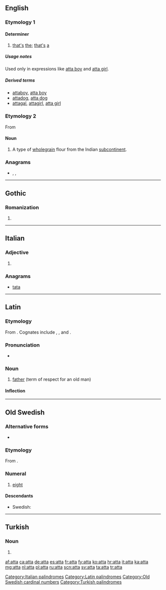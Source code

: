 {{also|Atta|attá|átta|åtta}}
==English==

===Etymology 1===
{{rfe|lang=en}}

====Determiner====
{{en-det}}

# [[that]][['s]] [[the]]; [[that]][['s]] [[a]]

=====Usage notes=====
Used only in expressions like [[atta boy]] and [[atta girl]].

=====Derived terms=====
* [[attaboy]], [[atta boy]]
* [[attadog]], [[atta dog]]
* [[attagal]], [[attagirl]], [[atta girl]]

===Etymology 2===
From {{etyl|hi|en}} {{m|hi|आटा|tr=āṭā||flour, farina, dough}}

====Noun====
{{en-noun|-}}

# A type of [[wholegrain]] flour from the Indian [[subcontinent]].

===Anagrams===
* {{l/en|ta ta}}, {{l/en|ta-ta}}, {{l/en|tata}}

----

==Gothic==

===Romanization===
{{got-rom}}

# {{got-romanization of|𐌰𐍄𐍄𐌰}}

----

==Italian==

===Adjective===
{{head|it|adjective form}}

# {{feminine of|atto|lang=it}}

===Anagrams===
* [[tata#Italian|tata]]

[[Category:Italian palindromes]]

----

==Latin==

===Etymology===
From {{etyl|ine-pro|la}} {{m|ine-pro|*átta||father}}. Cognates include {{etyl|hit|-}} {{m|hit|𒀜𒋫𒀸|tr=attas|sc=Xsux}}, {{etyl|got|-}} {{m|got|𐌰𐍄𐍄𐌰|sc=Goth}}, {{etyl|cu|-}} {{m|cu|отьць}} and {{etyl|grc|-}} {{m|grc|sc=polytonic|ἄττα}}.

===Pronunciation===
* {{la-pronunc|atta}}

===Noun===
{{la-noun|atta|attae|attae|m|first}}

# [[father]] (term of respect for an old man)

====Inflection====
{{la-decl-1st|att}}

[[Category:Latin palindromes]]

----

==Old Swedish==

===Alternative forms===
* {{l|gmq-osw|ata|āta}}

===Etymology===
From {{etyl|non|gmq-osw}} {{m|non|átta}}.

===Numeral===
{{head|gmq-osw|numeral|head=ātta}}

# [[eight]]

====Descendants====
* Swedish: {{l/sv|åtta}}

[[Category:Old Swedish cardinal numbers]]

----

==Turkish==

===Noun===
{{head|tr|noun form}}

# {{inflection of|at||s|loc|lang=tr}}

[[Category:Turkish palindromes]]

[[af:atta]]
[[ca:atta]]
[[de:atta]]
[[es:atta]]
[[fr:atta]]
[[fy:atta]]
[[ko:atta]]
[[hr:atta]]
[[it:atta]]
[[ka:atta]]
[[mg:atta]]
[[nl:atta]]
[[pl:atta]]
[[ru:atta]]
[[scn:atta]]
[[sv:atta]]
[[ta:atta]]
[[tr:atta]]
